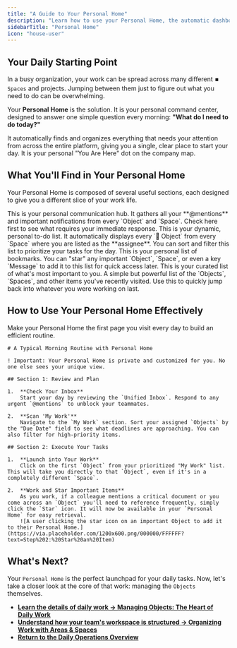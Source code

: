 ```yaml
---
title: "A Guide to Your Personal Home"
description: "Learn how to use your Personal Home, the automatic dashboard that brings together all your assigned tasks, mentions, and important items from across Luklak."
sidebarTitle: "Personal Home"
icon: "house-user"
---
```


## Your Daily Starting Point

In a busy organization, your work can be spread across many different `⏹️ Spaces` and projects. Jumping between them just to figure out what you need to do can be overwhelming.

Your **Personal Home** is the solution. It is your personal command center, designed to answer one simple question every morning: **"What do I need to do today?"**

<Card title="Personal Home" icon="house-user" iconType="duotone">
  It automatically finds and organizes everything that needs your attention from across the entire platform, giving you a single, clear place to start your day. It is your personal "You Are Here" dot on the company map.
</Card>

## What You'll Find in Your Personal Home

Your Personal Home is composed of several useful sections, each designed to give you a different slice of your work life.

<CardGroup cols={2}>
  <Card title="Unified Inbox" icon="inbox" iconType="duotone">
    This is your personal communication hub. It gathers all your **@mentions** and important notifications from every `Object` and `Space`. Check here first to see what requires your immediate response.
  </Card>
  <Card title="My Work" icon="user-check" iconType="duotone">
    This is your dynamic, personal to-do list. It automatically displays every `🧊 Object` from every `Space` where you are listed as the **assignee**. You can sort and filter this list to prioritize your tasks for the day.
  </Card>
  <Card title="Starred Items" icon="star" iconType="duotone">
    This is your personal list of bookmarks. You can "star" any important `Object`, `Space`, or even a key `Message` to add it to this list for quick access later. This is your curated list of what's most important to you.
  </Card>
  <Card title="Recently Viewed" icon="clock-rotate-left" iconType="duotone">
    A simple but powerful list of the `Objects`, `Spaces`, and other items you've recently visited. Use this to quickly jump back into whatever you were working on last.
  </Card>
</CardGroup>

## How to Use Your Personal Home Effectively

Make your Personal Home the first page you visit every day to build an efficient routine.

```guidejar
# A Typical Morning Routine with Personal Home

! Important: Your Personal Home is private and customized for you. No one else sees your unique view.

## Section 1: Review and Plan

1.  **Check Your Inbox**
    Start your day by reviewing the `Unified Inbox`. Respond to any urgent `@mentions` to unblock your teammates.

2.  **Scan 'My Work'**
    Navigate to the `My Work` section. Sort your assigned `Objects` by the "Due Date" field to see what deadlines are approaching. You can also filter for high-priority items.

## Section 2: Execute Your Tasks

1.  **Launch into Your Work**
    Click on the first `Object` from your prioritized "My Work" list. This will take you directly to that `Object`, even if it's in a completely different `Space`.

2.  **Work and Star Important Items**
    As you work, if a colleague mentions a critical document or you come across an `Object` you'll need to reference frequently, simply click the `Star` icon. It will now be available in your `Personal Home` for easy retrieval.
    ![A user clicking the star icon on an important Object to add it to their Personal Home.](https://via.placeholder.com/1200x600.png/000000/FFFFFF?text=Step%202:%20Star%20an%20Item)
```

## What's Next?

Your `Personal Home` is the perfect launchpad for your daily tasks. Now, let's take a closer look at the core of that work: managing the `Objects` themselves.

- [**Learn the details of daily work → Managing Objects: The Heart of Daily Work**](https://www.google.com/search?q=/use-and-operate/working-with-objects)
- [**Understand how your team's workspace is structured → Organizing Work with Areas & Spaces**](https://www.google.com/search?q=/use-and-operate/organize-work)
- [**Return to the Daily Operations Overview**](https://www.google.com/search?q=/use-and-operate/)